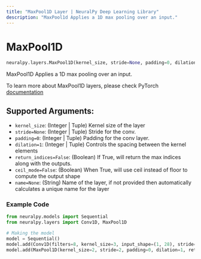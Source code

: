 ```yaml
---
title: "MaxPool1D Layer | NeuralPy Deep Learning Library"
description: "MaxPool1d Applies a 1D max pooling over an input."
---
```

# MaxPool1D

```python
neuralpy.layers.MaxPool1D(kernel_size, stride=None, padding=0, dilation=1, return_indices=False, ceil_mode=False, name=None)
```

MaxPool1D Applies a 1D max pooling over an input.

To learn more about MaxPool1D layers, please check PyTorch [documentation](https://pytorch.org/docs/stable/nn.html#maxpool1d)

## Supported Arguments:

  - `kernel_size`: (Integer | Tuple) Kernel size of the layer
  - `stride=None`: (Integer | Tuple) Stride for the conv.
  - `padding=0`: (Integer | Tuple) Padding for the conv layer.
  - `dilation=1`: (Integer | Tuple) Controls the spacing between the kernel elements
  - `return_indices=False`: (Boolean) If True, will return the max indices along with the outputs.
  - `ceil_mode=False`: (Boolean) When True, will use ceil instead of floor to compute the output shape
  - `name=None`: (String) Name of the layer, if not provided then automatically calculates a unique name for the layer

### Example Code

```python
from neuralpy.models import Sequential
from neuralpy.layers import Conv1D, MaxPool1D

# Making the model
model = Sequential()
model.add(Conv1D(filters=8, kernel_size=3, input_shape=(1, 28), stride=1, name="first cnn"))
model.add(MaxPool1D(kernel_size=2, stride=2, padding=0, dilation=1, return_indices=False, ceil_mode=False, name="Pool Layer"))
```